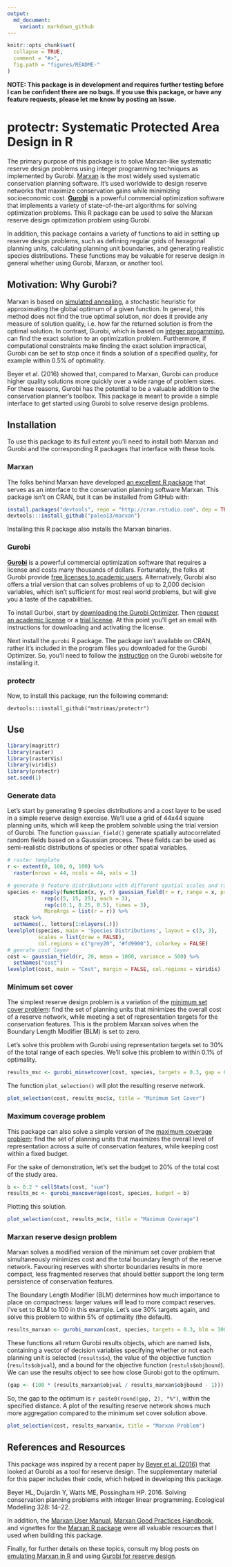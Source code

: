 ```yaml
---
output:
  md_document:
    variant: markdown_github
---
```


<!-- README.md is generated from README.Rmd. Please edit that file -->

```r
knitr::opts_chunk$set(
  collapse = TRUE,
  comment = "#>",
  fig.path = "figures/README-"
)
```

**NOTE: This package is in development and requires further testing before I can be confident there are no bugs. If you use this package, or have any feature requests, please let me know by posting an Issue.**

# protectr: Systematic Protected Area Design in R

The primary purpose of this package is to solve Marxan-like systematic reserve design problems using integer programming techniques as implemented by Gurobi. [Marxan](http://www.uq.edu.au/marxan/) is the most widely used systematic conservation planning software. It's used worldwide to design reserve networks that maximize conservation gains while minimizing socioeconomic cost. [**Gurobi**](http://www.gurobi.com/) is a powerful commercial optimization software that implements a variety of state-of-the-art algorithms for solving optimization problems. This R package can be used to solve the Marxan reserve design optimization problem using Gurobi.

In addition, this package contains a variety of functions to aid in setting up reserve design problems, such as defining regular grids of hexagonal planning units, calculating planning unit boundaries, and generating realistic species distributions. These functions may be valuable for reserve design in general whether using Gurobi, Marxan, or another tool. 

## Motivation: Why Gurobi?

Marxan is based on [simulated annealing](https://en.wikipedia.org/wiki/Simulated_annealing), a stochastic heuristic for approximating the global optimum of a given function. In general, this method does not find the true optimal solution, nor does it provide any measure of solution quality, i.e. how far the returned solution is from the optimal solution. In contrast, Gurobi, which is based on [integer progamming](https://en.wikipedia.org/wiki/Integer_programming), can find the exact solution to an optimization problem. Furthermore, if computational constraints make finding the exact solution impractical, Gurobi can be set to stop once it finds a solution of a specified quality, for example within 0.5% of optimality.

Beyer et al. (2016) showed that, compared to Marxan, Gurobi can produce higher quality solutions more quickly over a wide range of problem sizes. For these reasons, Gurobi has the potential to be a valuable addition to the conservation planner's toolbox. This package is meant to provide a simple interface to get started using Gurobi to solve reserve design problems.

## Installation

To use this package to its full extent you'll need to install both Marxan and Gurobi and the corresponding R packages that interface with these tools.

### Marxan

The folks behind Marxan have developed [an excellent R package](https://github.com/paleo13/marxan) that serves as an interface to the conservation planning software Marxan. This package isn't on CRAN, but it can be installed from GitHub with:

```r
install.packages("devtools", repo = "http://cran.rstudio.com", dep = TRUE)
devtools:::install_github("paleo13/marxan")
```
Installing this R package also installs the Marxan binaries.

### Gurobi

[**Gurobi**](http://www.gurobi.com/) is a powerful commercial optimization software that requires a license and costs many thousands of dollars. Fortunately, the folks at Gurobi provide [free licenses to academic users](http://user.gurobi.com/download/licenses/free-academic). Alternatively, Gurobi also offers a trial version that can solves problems of up to 2,000 decision variables, which isn't sufficient for most real world problems, but will give you a taste of the capabilities.

To install Gurboi, start by [downloading the Gurobi Optimizer](http://user.gurobi.com/download/gurobi-optimizer). Then [request an academic license](http://user.gurobi.com/download/licenses/free-academic) or a [trial license](http://user.gurobi.com/download/licenses/free-online). At this point you'll get an email with instructions for downloading and activating the license.

Next install the `gurobi` R package. The package isn't available on CRAN, rather it's included in the program files you downloaded for the Gurobi Optimizer. So, you'll need to follow the [instruction](https://www.gurobi.com/documentation/6.5/refman/installing_the_r_package.html) on the Gurobi website for installing it.

### protectr

Now, to install this package, run the following command:

```
devtools:::install_github("mstrimas/protectr")
```

## Use

```r
library(magrittr)
library(raster)
library(rasterVis)
library(viridis)
library(protectr)
set.seed(1)
```

### Generate data

Let's start by generating 9 species distributions and a cost layer to be used in a simple reserve design exercise. We'll use a grid of 44x44 square planning units, which will keep the problem solvable using the trial version of Gurobi. The function `guassian_field()` generate spatially autocorrelated random fields based on a Gaussian process. These fields can be used as semi-realistic distributions of species or other spatial variables.

```r
# raster template
r <- extent(0, 100, 0, 100) %>% 
  raster(nrows = 44, ncols = 44, vals = 1)

# generate 9 feature distributions with different spatial scales and rarities
species <- mapply(function(x, y, r) gaussian_field(r = r, range = x, prop = y),
            rep(c(5, 15, 25), each = 3),
            rep(c(0.1, 0.25, 0.5), times = 3),
            MoreArgs = list(r = r)) %>% 
  stack %>% 
  setNames(., letters[1:nlayers(.)])
levelplot(species, main = 'Species Distributions', layout = c(3, 3),
          scales = list(draw = FALSE),
          col.regions = c("grey20", "#fd9900"), colorkey = FALSE)
# genrate cost layer
cost <- gaussian_field(r, 20, mean = 1000, variance = 500) %>% 
  setNames("cost")
levelplot(cost, main = "Cost", margin = FALSE, col.regions = viridis)
```

### Minimum set cover

The simplest reserve design problem is a variation of the [minimum set cover problem](https://en.wikipedia.org/wiki/Set_cover_problem): find the set of planning units that minimizes the overall cost of a reserve network, while meeting a set of representation targets for the conservation features. This is the problem Marxan solves when the Boundary Length Modifier (BLM) is set to zero.

Let's solve this problem with Gurobi using representation targets set to 30% of the total range of each species. We'll solve this problem to within 0.1% of optimality.

```r
results_msc <- gurobi_minsetcover(cost, species, targets = 0.3, gap = 0.001)
```

The function `plot_selection()` will plot the resulting reserve network.

```r
plot_selection(cost, results_msc$x, title = "Minimum Set Cover")
```

### Maximum coverage problem

This package can also solve a simple version of the [maximum coverage problem](https://en.wikipedia.org/wiki/Maximum_coverage_problem): find the set of planning units that maximizes the overall level of representation across a suite of conservation features, while keeping cost within a fixed budget.

For the sake of demonstration, let's set the budget to 20% of the total cost of the study area.

```r
b <- 0.2 * cellStats(cost, "sum")
results_mc <- gurobi_maxcoverage(cost, species, budget = b)
```

Plotting this solution.

```r
plot_selection(cost, results_mc$x, title = "Maximum Coverage")
```

### Marxan reserve design problem

Marxan solves a modified version of the minimum set cover problem that simultaneously minimizes cost and the total boundary length of the reserve network. Favouring reserves with shorter boundaries results in more compact, less fragmented reserves that should better support the long term persistence of conservation features.

The Boundary Length Modifier (BLM) determines how much importance to place on compactness: larger values will lead to more compact reserves. I've set to BLM to 100 in this example. Let's use 30% targets again, and solve this problem to within 5% of optimality (the default).

```r
results_marxan <- gurobi_marxan(cost, species, targets = 0.3, blm = 100)
```

These functions all return Gurobi results objects, which are named lists, containing a vector of decision variables specifying whether or not each planning unit is selected (`results$x`), the value of the objective function (`results$objval`), and a bound for the objective function (`restuls$objbound`). We can use the results object to see how close Gurobi got to the optimum.

```r
(gap <- (100 * (results_marxan$objval / results_marxan$objbound - 1)))
```

So, the gap to the optimum is `r paste0(round(gap, 2), "%")`, within the specified distance.
A plot of the resulting reserve network shows much more aggregation compared to the minimum set cover solution above.

```r
plot_selection(cost, results_marxan$x, title = "Marxan Problem")
```

## References and Resources

This package was inspired by a recent paper by [Beyer et al. (2016)](http://www.sciencedirect.com/science/article/pii/S0304380016300217) that looked at Gurobi as a tool for reserve design. The supplementary material for this paper includes their code, which helped in developing this package.

Beyer HL, Dujardin Y, Watts ME, Possingham HP. 2016. Solving conservation planning problems with integer linear programming. Ecological Modelling 328: 14–22.

In addition, the [Marxan User Manual](http://www.uq.edu.au/marxan/docs/Marxan_User_Manual_2008.pdf), [Marxan Good Practices Handbook](http://www.uq.edu.au/marxan/docs/Marxan%20Good%20Practices%20Handbook%20v2%202010.pdf), and vignettes for the [Marxan R package](https://github.com/paleo13/marxan) were all valuable resources that I used when building this package.

Finally, for further details on these topics, consult my blog posts on [emulating Marxan in R](http://strimas.com/r/marxan) and using [Gurobi for reserve design](http://strimas.com/r/gurobi).
